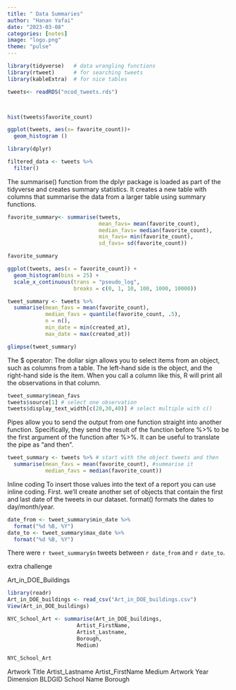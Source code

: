 ```yaml
---
title: " Data Summaries"
author: "Hanan Yafai"
date: "2023-03-08"
categories: [notes]
image: "logo.png"
theme: "pulse"
---
```


```r
library(tidyverse)   # data wrangling functions
library(rtweet)      # for searching tweets
library(kableExtra)  # for nice tables
```

```r

tweets<- readRDS("ncod_tweets.rds")



hist(tweets$favorite_count)

ggplot(tweets, aes(x= favorite_count))+
  geom_histogram ()

library(dplyr)

filtered_data <- tweets %>%
  filter()
```

The summarise() function from the dplyr package is loaded as part of the tidyverse and creates summary statistics. It creates a new table with columns that summarise the data from a larger table using summary functions.

```r
favorite_summary<- summarise(tweets,
                             mean_favs= mean(favorite_count),
                             median_favs= median(favorite_count),
                             min_favs= min(favorite_count),
                             sd_favs= sd(favorite_count))

favorite_summary
```

```r
ggplot(tweets, aes(x = favorite_count)) +
  geom_histogram(bins = 25) +
  scale_x_continuous(trans = "pseudo_log", 
                     breaks = c(0, 1, 10, 100, 1000, 10000))
```

```r
tweet_summary <- tweets %>%
  summarise(mean_favs = mean(favorite_count),
            median_favs = quantile(favorite_count, .5),
            n = n(),
            min_date = min(created_at),
            max_date = max(created_at))

glimpse(tweet_summary)
```

The \$ operator: The dollar sign allows you to select items from an object, such as columns from a table. The left-hand side is the object, and the right-hand side is the item. When you call a column like this, R will print all the observations in that column.

```r
tweet_summary$mean_favs
tweets$source[1] # select one observation
tweets$display_text_width[c(20,30,40)] # select multiple with c()
```

Pipes allow you to send the output from one function straight into another function. Specifically, they send the result of the function before %\>% to be the first argument of the function after %\>%. It can be useful to translate the pipe as "and then".

```r
tweet_summary <- tweets %>% # start with the object tweets and then
  summarise(mean_favs = mean(favorite_count), #summarise it
            median_favs = median(favorite_count))
```

Inline coding To insert those values into the text of a report you can use inline coding. First. we'll create another set of objects that contain the first and last date of the tweets in our dataset. format() formats the dates to day/month/year.

```r
date_from <- tweet_summary$min_date %>% 
  format("%d %B, %Y")
date_to <- tweet_summary$max_date %>% 
  format("%d %B, %Y")
```

There were `r tweet_summary$n` tweets between `r date_from` and `r date_to`.

extra challenge

Art_in_DOE_Buildings

```r
library(readr)
Art_in_DOE_buildings <- read_csv("Art_in_DOE_buildings.csv")
View(Art_in_DOE_buildings)


```

```r
NYC_School_Art <- summarise(Art_in_DOE_buildings,
                      Artist_FirstName,
                      Artist_Lastname,
                      Borough,
                      Medium)
                                 
NYC_School_Art
```

Artwork Title Artist_Lastname Artist_FirstName Medium Artwork Year Dimension BLDGID School Name Borough
